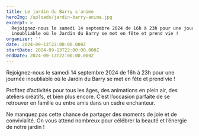 ```yaml
---
title: Le jardin du Barry s'anime
heroImg: /uploads/jardin-barry-anime.jpg
excerpt: >
  Rejoignez-nous le samedi 14 septembre 2024 de 16h à 23h pour une journée
  inoubliable où le Jardin du Barry se met en fête et prend vie !
organizer: ''
date: 2024-09-12T22:00:00.000Z
startDate: 2024-09-13T22:00:00.000Z
endDate: 2024-09-13T22:00:00.000Z
---
```


Rejoignez-nous le samedi 14 septembre 2024 de 16h à 23h pour une journée inoubliable où le Jardin du Barry se met en fête et prend vie !

Profitez d’activités pour tous les âges, des animations en plein air, des ateliers créatifs, et bien plus encore. C’est l’occasion parfaite de se retrouver en famille ou entre amis dans un cadre enchanteur.

Ne manquez pas cette chance de partager des moments de joie et de convivialité. On vous attend nombreux pour célébrer la beauté et l’énergie de notre jardin !
